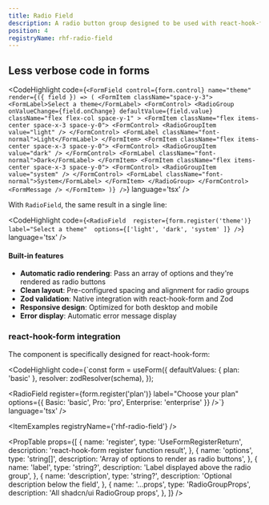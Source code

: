 ```yaml
---
title: Radio Field
description: A radio button group designed to be used with react-hook-form and Zod for validation. It combines a label, radio button options, error handling, and optional description into a single reusable component.
position: 4
registryName: rhf-radio-field
---
```


## Less verbose code in forms

<CodeHighlight code={`<FormField
  control={form.control}
  name="theme"
  render={({ field }) => (
    <FormItem className="space-y-3">
      <FormLabel>Select a theme</FormLabel>
      <FormControl>
        <RadioGroup
          onValueChange={field.onChange}
          defaultValue={field.value}
          className="flex flex-col space-y-1"
        >
          <FormItem className="flex items-center space-x-3 space-y-0">
            <FormControl>
              <RadioGroupItem value="light" />
            </FormControl>
            <FormLabel className="font-normal">Light</FormLabel>
          </FormItem>
          <FormItem className="flex items-center space-x-3 space-y-0">
            <FormControl>
              <RadioGroupItem value="dark" />
            </FormControl>
            <FormLabel className="font-normal">Dark</FormLabel>
          </FormItem>
          <FormItem className="flex items-center space-x-3 space-y-0">
            <FormControl>
              <RadioGroupItem value="system" />
            </FormControl>
            <FormLabel className="font-normal">System</FormLabel>
          </FormItem>
        </RadioGroup>
      </FormControl>
      <FormMessage />
    </FormItem>
  )}
/>`} language='tsx' />

With `RadioField`, the same result in a single line:

<CodeHighlight code={`<RadioField 
      register={form.register('theme')} 
      label="Select a theme" 
      options={['light', 'dark', 'system' ]}
/>`} language='tsx' />

#### Built-in features

- **Automatic radio rendering**: Pass an array of options and they're rendered as radio buttons
- **Clean layout**: Pre-configured spacing and alignment for radio groups
- **Zod validation**: Native integration with react-hook-form and Zod
- **Responsive design**: Optimized for both desktop and mobile
- **Error display**: Automatic error message display

### react-hook-form integration

The component is specifically designed for react-hook-form:

<CodeHighlight code={`const form = useForm({
      defaultValues: { plan: 'basic' },
      resolver: zodResolver(schema),
});

<RadioField 
      register={form.register('plan')} 
      label="Choose your plan" 
      options={{ Basic: 'basic', Pro: 'pro', Enterprise: 'enterprise' }}
/>`} language='tsx' />

<ItemExamples registryName={'rhf-radio-field'} /> 

<PropTable props={[
  {
    name: 'register',
    type: 'UseFormRegisterReturn',
    description: 'react-hook-form register function result',
  },
  {
    name: 'options',
    type: 'string[]',
    description: 'Array of options to render as radio buttons',
  },
  {
    name: 'label',
    type: 'string?',
    description: 'Label displayed above the radio group',
  },
  {
    name: 'description',
    type: 'string?',
    description: 'Optional description below the field',
  },
  {
    name: '...props',
    type: 'RadioGroupProps',
    description: 'All shadcn/ui RadioGroup props',
  },
]} />
